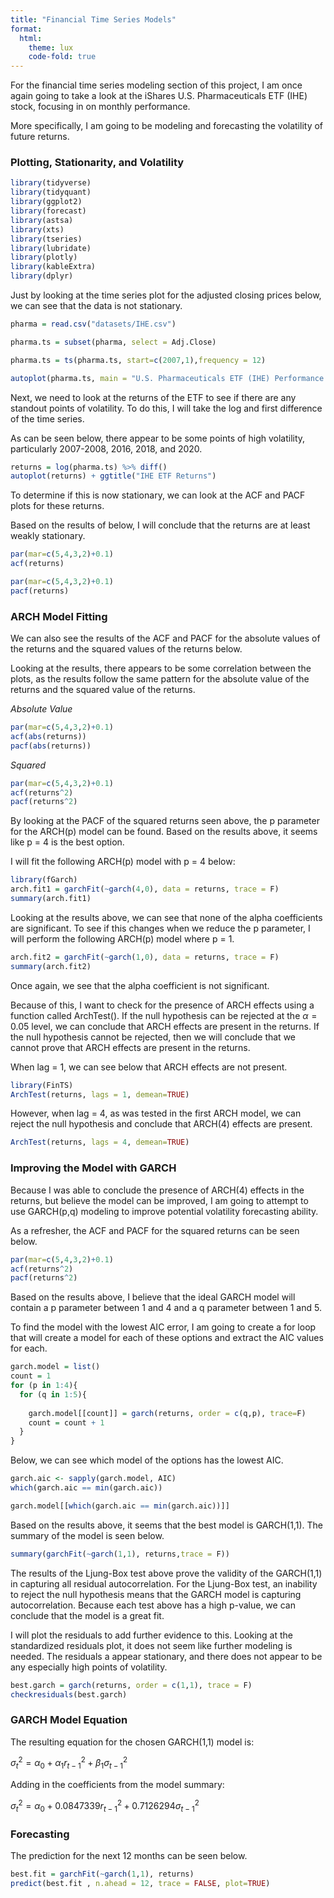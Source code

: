 ```yaml
---
title: "Financial Time Series Models"
format: 
  html:
    theme: lux
    code-fold: true
---
```


For the financial time series modeling section of this project, I am once again going to take a look at the iShares U.S. Pharmaceuticals ETF (IHE) stock, focusing in on monthly performance.

More specifically, I am going to be modeling and forecasting the volatility of future returns.

### Plotting, Stationarity, and Volatility

```r
library(tidyverse)
library(tidyquant)
library(ggplot2)
library(forecast)
library(astsa) 
library(xts)
library(tseries)
library(lubridate)
library(plotly)
library(kableExtra)
library(dplyr)
```

Just by looking at the time series plot for the adjusted closing prices below, we can see that the data is not stationary.

```r
pharma = read.csv("datasets/IHE.csv")

pharma.ts = subset(pharma, select = Adj.Close)

pharma.ts = ts(pharma.ts, start=c(2007,1),frequency = 12)

autoplot(pharma.ts, main = "U.S. Pharmaceuticals ETF (IHE) Performance (2007-2022)", xlab = "Date", ylab = "Adjusted Closing Price")
```

Next, we need to look at the returns of the ETF to see if there are any standout points of volatility. To do this, I will take the log and first difference of the time series.

As can be seen below, there appear to be some points of high volatility, particularly 2007-2008, 2016, 2018, and 2020.

```r
returns = log(pharma.ts) %>% diff()
autoplot(returns) + ggtitle("IHE ETF Returns")
```

To determine if this is now stationary, we can look at the ACF and PACF plots for these returns.

Based on the results of below, I will conclude that the returns are at least weakly stationary.

```r
par(mar=c(5,4,3,2)+0.1)
acf(returns)
```

```r
par(mar=c(5,4,3,2)+0.1)
pacf(returns)
```

### ARCH Model Fitting

We can also see the results of the ACF and PACF for the absolute values of the returns and the squared values of the returns below.

Looking at the results, there appears to be some correlation between the plots, as the results follow the same pattern for the absolute value of the returns and the squared value of the returns.

*Absolute Value*

```r
par(mar=c(5,4,3,2)+0.1)
acf(abs(returns))
pacf(abs(returns))
```

*Squared*

```r
par(mar=c(5,4,3,2)+0.1)
acf(returns^2)
pacf(returns^2)
```

By looking at the PACF of the squared returns seen above, the p parameter for the ARCH(p) model can be found. Based on the results above, it seems like p = 4 is the best option.

I will fit the following ARCH(p) model with p = 4 below:

```r
library(fGarch)
arch.fit1 = garchFit(~garch(4,0), data = returns, trace = F)
summary(arch.fit1)
```

Looking at the results above, we can see that none of the alpha coefficients are significant. To see if this changes when we reduce the p parameter, I will perform the following ARCH(p) model where p = 1.

```r
arch.fit2 = garchFit(~garch(1,0), data = returns, trace = F)
summary(arch.fit2)
```

Once again, we see that the alpha coefficient is not significant.

Because of this, I want to check for the presence of ARCH effects using a function called ArchTest(). If the null hypothesis can be rejected at the $\alpha = 0.05$ level, we can conclude that ARCH effects are present in the returns. If the null hypothesis cannot be rejected, then we will conclude that we cannot prove that ARCH effects are present in the returns.

When lag = 1, we can see below that ARCH effects are not present.

```r
library(FinTS)
ArchTest(returns, lags = 1, demean=TRUE)
```

However, when lag = 4, as was tested in the first ARCH model, we can reject the null hypothesis and conclude that ARCH(4) effects are present.

```r
ArchTest(returns, lags = 4, demean=TRUE)
```

### Improving the Model with GARCH

Because I was able to conclude the presence of ARCH(4) effects in the returns, but believe the model can be improved, I am going to attempt to use GARCH(p,q) modeling to improve potential volatility forecasting ability.

As a refresher, the ACF and PACF for the squared returns can be seen below.

```r
par(mar=c(5,4,3,2)+0.1)
acf(returns^2)
pacf(returns^2)
```

Based on the results above, I believe that the ideal GARCH model will contain a p parameter between 1 and 4 and a q parameter between 1 and 5.

To find the model with the lowest AIC error, I am going to create a for loop that will create a model for each of these options and extract the AIC values for each.

```r
garch.model = list()
count = 1
for (p in 1:4){
  for (q in 1:5){
    
    garch.model[[count]] = garch(returns, order = c(q,p), trace=F)
    count = count + 1
  }
}

```

Below, we can see which model of the options has the lowest AIC.

```r
garch.aic <- sapply(garch.model, AIC)
which(garch.aic == min(garch.aic))
```

```r
garch.model[[which(garch.aic == min(garch.aic))]]
```

Based on the results above, it seems that the best model is GARCH(1,1). The summary of the model is seen below.

```r
summary(garchFit(~garch(1,1), returns,trace = F)) 
```

The results of the Ljung-Box test above prove the validity of the GARCH(1,1) in capturing all residual autocorrelation. For the Ljung-Box test, an inability to reject the null hypothesis means that the GARCH model is capturing autocorrelation. Because each test above has a high p-value, we can conclude that the model is a great fit.

I will plot the residuals to add further evidence to this. Looking at the standardized residuals plot, it does not seem like further modeling is needed. The residuals a appear stationary, and there does not appear to be any especially high points of volatility.

```r
best.garch = garch(returns, order = c(1,1), trace = F)
checkresiduals(best.garch)
```

### GARCH Model Equation

The resulting equation for the chosen GARCH(1,1) model is:

$\sigma_t^2 = \alpha_0 + \alpha_1r^2_{t-1} + \beta_1\sigma^2_{t-1}$

Adding in the coefficients from the model summary:

$\sigma_t^2 = \alpha_0 + 0.0847339r^2_{t-1} + 0.7126294\sigma^2_{t-1}$

### Forecasting

The prediction for the next 12 months can be seen below.

```r
best.fit = garchFit(~garch(1,1), returns)
predict(best.fit , n.ahead = 12, trace = FALSE, plot=TRUE)
```
